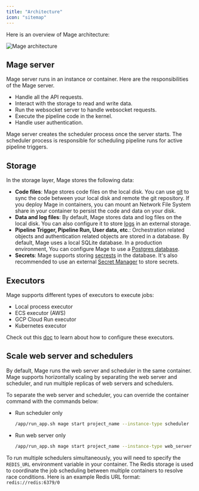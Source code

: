 ```yaml
---
title: "Architecture"
icon: "sitemap"
---
```


Here is an overview of Mage architecture:

![Mage architecture](/media/mage-architecture.png)


## Mage server

Mage server runs in an instance or container. Here are the responsibilities of the Mage server.
- Handle all the API requests.
- Interact with the storage to read and write data.
- Run the websocket server to handle websocket requests.
- Execute the pipeline code in the kernel.
- Handle user authentication.


Mage server creates the scheduler process once the server starts. The scheduler process is responsible for
scheduling pipeline runs for active pipeline triggers.


## Storage

In the storage layer, Mage stores the following data:
- **Code files**: Mage stores code files on the local disk. You can use [git](/production/data-sync/git) to sync the code between your local disk and remote the git repository. If you deploy Mage in containers, you can mount an Network File System share in your container to persist the code and data on your disk.
- **Data and log files**: By default, Mage stores data and log files on the local disk. You can also configure it to store [logs](/development/observability/logging#logging-to-external-destination) in an external storage.
- **Pipeline Trigger, Pipeline Run, User data, etc**.: Orchestration related objects and authentication related objects are stored in a database. By default, Mage uses a local SQLite database. In a production environment, You can configure Mage to use a [Postgres database](/production/configuring-production-settings/overview#databases).
- **Secrets**: Mage supports storing [secrests](/development/variables/secrets) in the database. It's also recommended to use an external [Secret Manager](/production/deploying-to-cloud/secrets/AWS) to store secrets.

## Executors

Mage supports different types of executors to execute jobs:
* Local process executor
* ECS executor (AWS)
* GCP Cloud Run executor
* Kubernetes executor

Check out this [doc](/production/configuring-production-settings/compute-resource#2-customize-the-compute-resource-of-the-mage-executor) to learn about how to configure these executors.

## Scale web server and schedulers

By default, Mage runs the web server and scheduler in the same container. Mage supports horizontally scaling by separating the web server and scheduler,
and run multiple replicas of web servers and schedulers.

To separate the web server and scheduler, you can override the container command with the commands below:
* Run scheduler only
    ```bash
    /app/run_app.sh mage start project_name --instance-type scheduler
    ```
* Run web server only
    ```bash
    /app/run_app.sh mage start project_name --instance-type web_server
    ```

To run multiple schedulers simultaneously, you will need to specify the `REDIS_URL` environment variable in your container. The Redis storage is used to coordinate the job scheduling between multiple containers to resolve race conditions. Here is an example Redis URL format: `redis://redis:6379/0`
